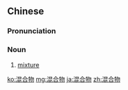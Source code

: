 ==Chinese==
{{zh-forms|type=21}}

===Pronunciation===
{{zh-pron
|m=hùnhéwù
|c=wan6 hap6 mat6
|cat=n
}}

===Noun===
{{zh-noun}}

# [[mixture]]

{{zh-cat|Advanced}}

[[ko:混合物]]
[[mg:混合物]]
[[ja:混合物]]
[[zh:混合物]]